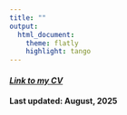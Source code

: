 ```yaml
---
title: ""
output: 
  html_document:
    theme: flatly
    highlight: tango
---
```


<link rel="stylesheet" href="style.css" type="text/css">


<style>
body {
text-align: left
font-size: 12pt
}
</style>


#### [*Link to my CV*](https://aaea.execinc.com/edibo/Uploads/Profile_25_10_12_11_02_25_23__207_126_1_7_0.pdf)
#### Last updated: August, 2025

